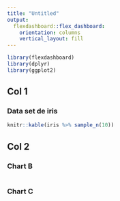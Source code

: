 ```yaml
---
title: "Untitled"
output: 
  flexdashboard::flex_dashboard:
    orientation: columns
    vertical_layout: fill
---
```


```r
library(flexdashboard)
library(dplyr)
library(ggplot2)
```

Col 1
-----------------------------------------------------------------------

### Data set de iris

```r
knitr::kable(iris %>% sample_n(10))

```
Col 2
-----------------------------------------------------------------------

### Chart B

```r

```

### Chart C

```r

```


